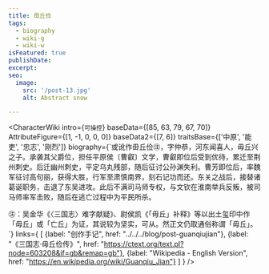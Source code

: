 ```yaml
---
title: 毋丘俭
tags:
  - biography
  - wiki-g
  - wiki-w
isFeatured: true
publishDate:
excerpt:
seo:
  image:
    src: '/post-13.jpg'
    alt: Abstract snow

---
```



<CharacterWiki
  intro={`可操控`}
  baseData={[85, 63, 79, 67, 70]}
  AttributeFigure={[1, -1, 0, 0, 0]}
  baseData2={[7, 6]}
  traitsBase={['中原', '能吏', '忠志', '刚烈']}
  biography={`或讹作毌丘俭㊟，字仲恭，河东闻喜人，毋丘兴之子。承袭其父爵位，担任平原侯〔曹叡〕文学，曹叡即位后受到优待，累迁至荆州刺史。后迁幽州刺史，平定乌丸残部，随后征讨公孙渊失利。曹芳即位后，率魏军征讨高句丽，获得大胜，行军至肃慎南界，刻石记功而还。东关之战后，接替诸葛诞职务，击退了东吴进攻。此后不满司马师专权，与文钦在淮南举兵反叛，被司马师率军击败，随后在逃亡过程中为平民所杀。

㊟：吴金华《〈三国志〉难字献疑》、尉侯凯《「毋丘」补释》等以出土玺印中作「毋丘」或「亡丘」为证，其说较为坚实，可从。然正文仍取通俗称谓「毋丘」。`}
  links={
    [
      {label: "创作手记", href: "../../../blog/post-guanqiujian"},
      {label: "《三国志·毋丘俭传》", href: "https://ctext.org/text.pl?node=603208&if=gb&remap=gb"},
      {label: "Wikipedia - English Version", href: "https://en.wikipedia.org/wiki/Guanqiu_Jian"}
    ]
  }
/>

